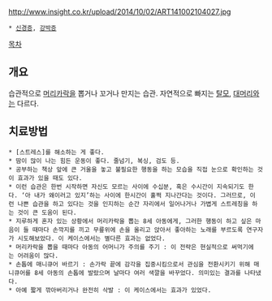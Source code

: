 http://www.insight.co.kr/upload/2014/10/02/ART141002104027.jpg

 * [[신경증]], [[강박증]]

[[목차]]

== 개요 ==
습관적으로 [[머리카락]]을 뽑거나 꼬거나 만지는 습관. 자연적으로 빠지는 [[탈모]], [[대머리]]와는 다르다.

== 치료방법 ==
 * [스트레스]를 해소하는 게 좋다.
 * 땀이 많이 나는 힘든 운동이 좋다. 줄넘기, 복싱, 검도 등.
 * 공부하는 책상 앞에 큰 거울을 놓고 불필요한 행동을 하는 모습을 직접 눈으로 확인하는 것이 효과가 있을 때도 있다.
 * 이런 습관은 한번 시작하면 자신도 모르는 사이에 수십분, 혹은 수시간이 지속되기도 한다. ‘아 내가 왜이러고 있지’하는 사이에 한시간이 훌쩍 지나간다는 것이다. 그러므로, 이런 나쁜 습관을 하고 있다는 것을 인지하는 순간 자리에서 일어나거나 가볍게 스트레칭을 하는 것이 큰 도움이 된다.
 * 지루하게 혼자 있는 상황에서 머리카락을 뽑는 8세 아동에게, 그러한 행동이 하고 싶은 마음이 들 때마다 손깍지를 끼고 무릎위에 손을 올리고 앉아서 좋아하는 노래를 부르도록 연구자가 시도해보았다. 이 케이스에서는 별다른 효과는 없었다.
 * 머리카락을 뽑을 때마다 아동의 어머니가 주의를 주기 : 이 전략은 현실적으로 써먹기에는 어려움이 많다.
 * 손톱에 매니큐어 바르기 : 손가락 끝에 감각을 집중시킴으로서 관심을 전환시키기 위해 매니큐어를 8세 아동의 손톱에 발랐으며 날마다 여러 색깔을 바꾸었다. 의미있는 결과를 나타냈다.
 * 아예 짧게 깎아버리거나 완전히 삭발 : 이 케이스에서는 효과가 있었다.
